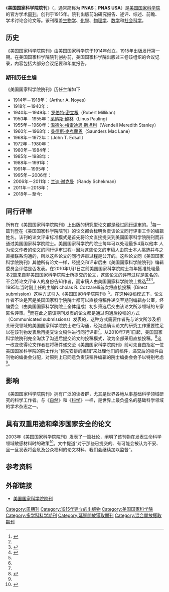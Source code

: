 {{Infobox journal
| title = 美国国家科学院院刊<br>Proceedings of the National Academy of Sciences
| cover = PNAS cover.gif
| editor = [[因德尔·维尔马|因德尔·维尔马]]
| discipline = 多学科
| abbreviation = Proc. Natl. Acad. Sci. U.S.A.，或 ''PNAS''
|language=英语
| publisher = [[美国国家科学院|美国国家科学院]]
| country = 美國
| frequency = 周刊
| history = 1914年至今
| openaccess = {{Internal link helper/en|延迟开放获取期刊|Delayed open-access journal}}
| license = 
| impact = 9.58  
| impact-year = 2018
| website = http://www.pnas.org/
| link1 = http://www.pnas.org/content/current
| link1-name = Online access
| link2 = http://www.pnas.org/content/by/year
| link2-name = Online archive
| JSTOR = 00278424
| OCLC = 43473694
| LCCN = 16010069
| CODEN = PNASA6
| ISSN= 0027-8424
| eISSN = 1091-6490
| link3 = https://itunes.apple.com/us/app/pnas/id399312700?mt=8
| link3-name = PNAS Full Text App (iphone/ipad)
| link4 = https://play.google.com/store/apps/details?id=org.highwire.fta.android.app.pnas&hl=en
| link4-name = PNAS Full Text App (Android)
}}

《'''美国国家科学院院刊'''》（{{lang-en|'''Proceedings of the National Academy of Sciences of the United States of America'''}}，通常简称为 '''PNAS'''；'''PNAS USA'''）是[[美国国家科学院|美国国家科学院]]的官方学术[[周刊|周刊]]。创刊于1915年。院刊出版前沿研究报告、述评、综述、前瞻、学术讨论会论文等。该刊覆盖[[生物学|生物学]]、[[化學|化學]]、[[物理学|物理学]]、[[数学|数学]]和[[社会科学|社会科学]]。

== 历史 ==
《美国国家科学院院刊》由美国国家科学院于1914年创立，1915年出版发行第一期。在美国国家科学院院刊创办前，美国国家科学院出版过三卷该组织的会议记录，内容包括大部分会议纪要和年度报告。

=== 期刊历任主编 ===
《美国国家科学院院刊》历任主编如下
* 1914年－1918年：{{le|Arthur A. Noyes|Arthur A. Noyes|亚瑟·阿莫斯·诺伊斯}}（Arthur A. Noyes）
* 1918年－1940年：{{le|Raymond Pearl}}
* 1940年－1949年：[[罗伯特·密立根|罗伯特·密立根]]（Robert Millikan）
* 1950年－1955年：[[萊納斯·鮑林|萊納斯·鮑林]]（Linus Pauling）
* 1955年－1960年：[[温德尔·梅雷迪思·斯坦利|温德尔·梅雷迪思·斯坦利]]（Wendell Meredith Stanley）
* 1960年－1968年：[[桑德斯·麥克蘭恩|桑德斯·麥克蘭恩]]（Saunders Mac Lane）
* 1968年－1972年：{{le|John T. Edsall|John T. Edsall|约翰·泰尔斯顿·埃兹尔}}（John T. Edsall）
* 1972年－1980年：{{le|Robert Louis Sinsheimer}}
* 1980年－1984年：{{le|Daniel E. Koshland, Jr.}}
* 1985年－1988年：{{le|Maxine Singer}}
* 1988年－1991年：{{le|Igor B. Dawid}}
* 1991年－1995年：{{le|Lawrence Bogorad}}
* 1995年－2006年：{{le|Nicholas R. Cozzarelli}}
* 2006年－2011年：[[兰迪·谢克曼|兰迪·谢克曼]]（Randy Schekman）
* 2011年－2018年：{{le|Inder M. Verma}}
* 2018年－至今: {{le|May R Berenbaum}}

== 同行评审 ==
所有在《美国国家科学院院刊》上出版的研究型论文都是经过[[同行评审|同行评审]]的。<ref name="autogenerated1">{{Cite web|title=Author Center|url=https://www.pnas.org/authors|access-date=2021-11-15|work=PNAS}}</ref>每一篇刊登在《美国国家科学院院刊》的论文都会标明负责该论文同行评审工作的编辑姓名。该刊的论文评审标准模式是首先将论文直接提交到美国国家科学院院刊而非通过美国国家科学院院士。美国国家科学院的院士每年可以处理最多4篇以他本<!--NoBot-->人为论文作者的论文的同行评审过程--因为这些论文的审稿人由院士本人挑选并与之直接联系沟通的，所以这些论文的同行评审过程是公开的。这些论文同《美国国家科学院院刊》其他所有论文一样，经提交和评审后由《美国国家科学院院刊》编辑委员会评估是否发表。在2010年1月1日之前美国国家科学院院士每年獲准处理最多2篇来自非美国国家科学院院士所提交的论文，这些论文的评审过程是匿名的，不会將论文评审人的身份告知作者，而审稿人由美国国家科学院院士挑选<ref name="autogenerated1" /><ref>{{Cite journal|title=How and why to publish in PNAS|url=http://www.pnas.org/cgi/doi/10.1073/pnas.0502713102|last=Fersht|first=A.|date=2005-05-03|journal=Proceedings of the National Academy of Sciences|issue=18|doi=10.1073/pnas.0502713102|volume=102|pages=6241–6242|language=en|issn=0027-8424|pmc=PMC1088396|pmid=16576766}}</ref><ref name="Garfield">{{Cite journal|title=Classic Papers from the Proceedings of the National Academy of Sciences|author=Eugene Garfield|url=http://www.garfield.library.upenn.edu/essays/v10p247y1987.pdf|date=September 7, 1987|journal=Essays of an Information Scientist|accessdate=2007-09-28|issue=36|volume=10|pages=247|format=PDF}}</ref>。1995年当时刚上任的主编Nicholas R. Cozzarelli首次将直接投稿（Direct submission）这种方式引入《美国国家科学院院刊》<ref name="direct submission"/>。在这种投稿模式下，论文作者不论是否是美国国家科学院院士都可以直接将稿件递交至期刊编辑办公室，经编委会（由美国国家科学院院士全体组成）初步筛选后交由该论文所涉领域的专家匿名评审。<ref name="direct submission"/>而在此之前该期刊发表的论文都是通过沟通后投稿的方式（Communicated submissions）发表的，这种方式需要作者先与论文所涉及相关研究领域的美国国家科学院院士进行沟通，经沟通确认论文的研究工作重要性足以在该刊物发表后再提交论文稿件进行同行评审<ref name="direct submission" />。从2010年7月1日起，美国国家科学院院刊完全淘汰了沟通后提交论文的投稿模式，改为全部采用直接投稿。<ref name="direct submission">{{Cite journal|title=PNAS will eliminate Communicated submissions in July 2010: Fig. 1.|url=http://www.pnas.org/lookup/doi/10.1073/pnas.0909515106|last=Schekman|first=Randy|date=2009-09-15|journal=Proceedings of the National Academy of Sciences|issue=37|doi=10.1073/pnas.0909515106|volume=106|pages=15518–15518|language=en|issn=0027-8424|pmc=PMC2747149}}</ref>这一改变使得论文作者在将稿件递交至《美国国家科学院院刊》前可先自由指定一位美国国家科学院的院士作为“预先安排的编辑”来处理他们的稿件，递交后的稿件由刊物的编委会分配，对原则上已同意负责该稿件编辑的院士编委会会予以特别考虑<ref name="direct submission" />。

== 影响 ==
《美国国家科学院院刊》拥有广泛的读者群，尤其是世界各地从事基础科学领域研究的科学工作者。与《[[自然_(期刊)|自然]]》和《[[科学_(期刊)|科学]]》一样，是世界上最负盛名的基础科学领域的学术杂志之一。

== 具有双重用途和牵涉国家安全的论文 ==
2003年《美国国家科学院院刊》发表了一篇社论，阐明了该刊物在发表生命科学领域敏感材料时的政策<ref>{{Cite journal|title=PNAS policy on publication of sensitive material in the life sciences|url=http://www.pnas.org/cgi/doi/10.1073/pnas.0630514100|last=Cozzarelli|first=N. R.|date=2003-02-18|journal=Proceedings of the National Academy of Sciences|issue=4|doi=10.1073/pnas.0630514100|volume=100|pages=1463–1463|language=en|issn=0027-8424|pmc=PMC149849|pmid=12590130}}</ref>。文中提道“对于那些已提交的、有可能会被认为不妥、且一旦发表将会危及公众福利的论文材料，我们会继续加以监督”。

== 参考资料 ==
{{reflist|2}}

== 外部链接 ==
* [http://www.pnas.org/ 美国国家科学院院刊]

{{Authority control}}
[[Category:周期刊|Category:周期刊]]
[[Category:1915年建立的出版物|Category:1915年建立的出版物]]
[[Category:美国国家科学院|Category:美国国家科学院]]
[[Category:多学科科学期刊|Category:多学科科学期刊]]
[[Category:延遲開放獲取期刊|Category:延遲開放獲取期刊]]
[[Category:混合開放獲取期刊|Category:混合開放獲取期刊]]